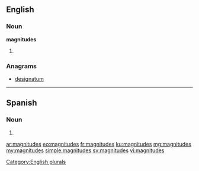 ==English==

===Noun===
'''magnitudes'''

# {{plural of|magnitude}}

===Anagrams===
* [[designatum#English|designatum]]

[[Category:English plurals]]

----
==Spanish==

===Noun===
{{head|es|noun form|g=f|g2=p}}

# {{plural of|nocat=1|magnitud|lang=es}}

[[ar:magnitudes]]
[[eo:magnitudes]]
[[fr:magnitudes]]
[[ku:magnitudes]]
[[mg:magnitudes]]
[[my:magnitudes]]
[[simple:magnitudes]]
[[sv:magnitudes]]
[[vi:magnitudes]]